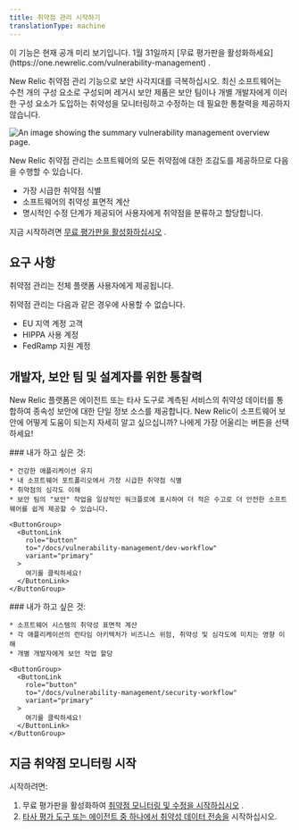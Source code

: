 ```yaml
---
title: 취약점 관리 시작하기
translationType: machine
---
```



<Callout title="공개 미리보기">
  이 기능은 현재 공개 미리 보기입니다. 1월 31일까지 [무료 평가판을 활성화하세요](https://one.newrelic.com/vulnerability-management) .
</Callout>

New Relic 취약점 관리 기능으로 보안 사각지대를 극복하십시오. 최신 소프트웨어는 수천 개의 구성 요소로 구성되며 레거시 보안 제품은 보안 팀이나 개별 개발자에게 이러한 구성 요소가 도입하는 취약성을 모니터링하고 수정하는 데 필요한 통찰력을 제공하지 않습니다.

<img
  title="Vulnerability management overview"
  alt="An image showing the summary vulnerability management overview page."
  src={vmOverview}
/>

New Relic 취약점 관리는 소프트웨어의 모든 취약점에 대한 조감도를 제공하므로 다음을 수행할 수 있습니다.

* 가장 시급한 취약점 식별
* 소프트웨어의 취약성 표면적 계산
* 명시적인 수정 단계가 제공되어 사용자에게 취약점을 분류하고 할당합니다.

지금 시작하려면 [무료 평가판을 활성화하십시오](https://one.newrelic.com/vulnerability-management) .

## 요구 사항

취약점 관리는 전체 플랫폼 사용자에게 제공됩니다.

취약점 관리는 다음과 같은 경우에 사용할 수 없습니다.

* EU 지역 계정 고객
* HIPPA 사용 계정
* FedRamp 지원 계정

## 개발자, 보안 팀 및 설계자를 위한 통찰력

New Relic 플랫폼은 에이전트 또는 타사 도구로 계측된 서비스의 취약성 데이터를 통합하여 종속성 보안에 대한 단일 정보 소스를 제공합니다. New Relic이 소프트웨어 보안에 어떻게 도움이 되는지 자세히 알고 싶으십니까? 나에게 가장 어울리는 버튼을 선택하세요!

<SideBySide>
  <Side>
    ### 내가 하고 싶은 것:

    * 건강한 애플리케이션 유지
    * 내 소프트웨어 포트폴리오에서 가장 시급한 취약점 식별
    * 취약점의 심각도 이해
    * 보안 팀의 "보안" 작업을 일상적인 워크플로에 표시하여 더 적은 수고로 더 안전한 소프트웨어를 쉽게 제공할 수 있습니다.

    <ButtonGroup>
      <ButtonLink
        role="button"
        to="/docs/vulnerability-management/dev-workflow"
        variant="primary"
      >
        여기를 클릭하세요!
      </ButtonLink>
    </ButtonGroup>
  </Side>

  <Side>
    ### 내가 하고 싶은 것:

    * 소프트웨어 시스템의 취약성 표면적 계산
    * 각 애플리케이션의 런타임 아키텍처가 비즈니스 위험, 취약성 및 심각도에 미치는 영향 이해
    * 개별 개발자에게 보안 작업 할당

    <ButtonGroup>
      <ButtonLink
        role="button"
        to="/docs/vulnerability-management/security-workflow"
        variant="primary"
      >
        여기를 클릭하세요!
      </ButtonLink>
    </ButtonGroup>
  </Side>
</SideBySide>

## 지금 취약점 모니터링 시작

시작하려면:

1. 무료 평가판을 활성화하여 [취약점 모니터링 및 수정을 시작하십시오](https://one.newrelic.com/vulnerability-management) .
2. [타사 평가 도구 또는 에이전트 중 하나에서 취약성 데이터 전송을](/docs/vulnerability-management/integrations/intro) 시작하십시오.